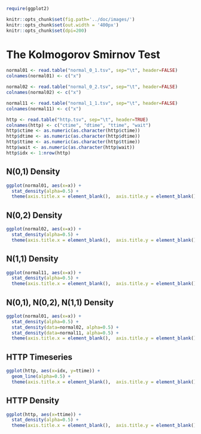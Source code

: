 ```r
require(ggplot2)

knitr::opts_chunk$set(fig.path='../doc/images/')
knitr::opts_chunk$set(out.width = '400px')
knitr::opts_chunk$set(dpi=200)
```

# The Kolmogorov Smirnov Test

```r
normal01 <- read.table("normal_0_1.tsv", sep="\t", header=FALSE)
colnames(normal01) <- c("x")

normal02 <- read.table("normal_0_2.tsv", sep="\t", header=FALSE)
colnames(normal02) <- c("x")

normal11 <- read.table("normal_1_1.tsv", sep="\t", header=FALSE)
colnames(normal11) <- c("x")

http <- read.table("http.tsv", sep="\t", header=TRUE)
colnames(http) <- c("ctime", "dtime", "ttime", "wait")
http$ctime <- as.numeric(as.character(http$ctime))
http$dtime <- as.numeric(as.character(http$dtime))
http$ttime <- as.numeric(as.character(http$ttime))
http$wait <- as.numeric(as.character(http$wait))
http$idx <- 1:nrow(http)
```

## N(0,1) Density

```r
ggplot(normal01, aes(x=x)) +
  stat_density(alpha=0.5) +
  theme(axis.title.x = element_blank(),  axis.title.y = element_blank())
```

## N(0,2) Density

```r
ggplot(normal02, aes(x=x)) +
  stat_density(alpha=0.5) +
  theme(axis.title.x = element_blank(),  axis.title.y = element_blank())
```

## N(1,1) Density

```r
ggplot(normal11, aes(x=x)) +
  stat_density(alpha=0.5) +
  theme(axis.title.x = element_blank(),  axis.title.y = element_blank())
```

## N(0,1), N(0,2), N(1,1) Density

```r
ggplot(normal01, aes(x=x)) +
  stat_density(alpha=0.5) +
  stat_density(data=normal02, alpha=0.5) +
  stat_density(data=normal11, alpha=0.5) +
  theme(axis.title.x = element_blank(),  axis.title.y = element_blank())
```

## HTTP Timeseries

```r
ggplot(http, aes(x=idx, y=ttime)) +
  geom_line(alpha=0.5) +
  theme(axis.title.x = element_blank(),  axis.title.y = element_blank())
```

## HTTP Density

```r
ggplot(http, aes(x=ttime)) +
  stat_density(alpha=0.5) +
  theme(axis.title.x = element_blank(),  axis.title.y = element_blank())
```
